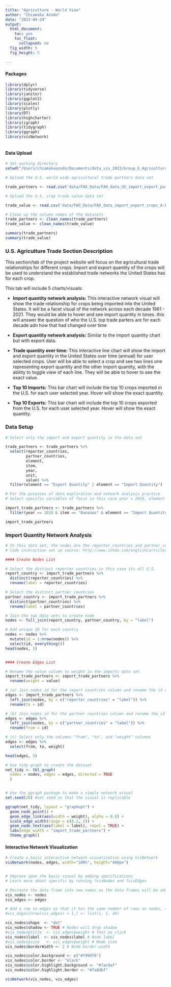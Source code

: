 ```yaml
---
title: "Agriculture - World View"
author: "Chiamaka Azodo"
date: "2023-04-24"
output:
  html_document:
    toc: yes
    toc_float:
      collapsed: no
  fig_width: 5
  fig_height: 5
  
---
```


#### Packages
```r

library(dplyr)
library(tidyverse)
library(janitor)
library(ggplot2)
library(scales)
library(plotly)
library(DT)
library(highcharter)
library(igraph)
library(tidygraph)
library(ggraph)
library(visNetwork)



```

#### Data Upload
```r

# Set working directory
setwd("/Users/chiamakaazodo/Documents/data_vis_2023/Group_E_Agriculture")

# Upload the U.S. world wide agricultural trade partners data set

trade_partners <- read.csv('data/FAO_Data/FAO_data_US_import_export_partners_2001-2021_crops_A-D.csv')

# Upload the U.S. crop trade value data set

trade_value <- read.csv('data/FAO_Data/FAO_data_import_export_crops_A-D_valueovertime_2001-2021.csv')

# Clean up the column names of the datasets
trade_partners <- clean_names(trade_partners)
trade_value <- clean_names(trade_value)

summary(trade_partners)
summary(trade_value)

```


### U.S. Agriculture Trade Section Description

This section/tab of the project website will focus on the agricultural trade relationships for different crops. Import and export quantity of the crops will be used to understand the established trade networks the United States has for each crop. 

This tab will include 5 charts/visuals:

* **Import quantity network analysis:** This interactive network visual will show the trade relationship for crops being imported into the United States. It will be a facet visual of the network across each decade 1961 - 2021. They would be able to hover and see import quantity in tones. this will answer the question of who the U.S. top trade parters are for each decade adn how that had changed over time

* **Export quantity network analysis:** Similar to the import quantity chart but with export data.  

* **Trade quantity over time:** This interactive line chart will show the import and export quantity in the United States over time (annual) for user selected crops. User will be able to select a crop and see two lines one representing export quantity and the other import quantity, with the ability to toggle view of each line. They will be able to hover to see the exact value.

* **Top 10 Imports:** This bar chart will include the top 10 crops imported in the U.S. for each user selected year. Hover will show the exact quantity.

* **Top 10 Exports:** This bar chart will include the top 10 crops exported from the U.S. for each user selected year. Hover will show the exact quantity.

### Data Setup 

```r

# Select only the import and export quantity in the data set

trade_partners <- trade_partners %>% 
  select(reporter_countries,
         partner_countries,
         element,
         item,
         year,
         unit,
         value) %>% 
  filter(element == "Export Quantity" | element == "Import Quantity")

# For the purposes of data exploration and network analysis practice
# Select specific variables of focus in this case year = 2018, element = import quantity, and item = banana

import_trade_partners <- trade_partners %>% 
  filter(year == 2018 & item == "Bananas" & element == "Import Quantity")

import_trade_partners
```

### Import Quantity Network Analysis

```r

# In this data set, the nodes are the reporter_countries and partner_countries columns and value column is the edge weight 
# Code instruction set up source: http://www.sthda.com/english/articles/33-social-network-analysis/135-network-visualization-essentials-in-r/

#### Create Nodes List

# Select the distinct reporter countries in this case its all U.S.
report_country <- import_trade_partners %>%
  distinct(reporter_countries) %>%
  rename(label = reporter_countries)

# Select the distinct partner countries
partner_country <- import_trade_partners %>%
  distinct(partner_countries) %>%
  rename(label = partner_countries)

# Join the two data sets to create node
nodes <- full_join(report_country, partner_country, by = "label") 

# Add unique ID for each country
nodes <- nodes %>%
  mutate(id = 1:nrow(nodes)) %>%
  select(id, everything())
head(nodes, 5)


#### Create Edges List

# Rename the value column to weight in the imports data set
import_trade_partners <- import_trade_partners %>%
  rename(weight = value)

# (a) Join nodes id for the report countries column and rename the id column to "to"
edges <- import_trade_partners %>% 
  left_join(nodes, by = c("reporter_countries" = "label")) %>% 
  rename(to = id)

# (b) Join nodes id for the partner countries column and rename the id column to "from"
edges <- edges %>% 
  left_join(nodes, by = c("partner_countries" = "label")) %>% 
  rename(from = id)

# (c) Select only the columns "from", "to", and "weight" columns
edges <- edges %>%
  select(from, to, weight)

head(edges, 5)


```

```r
# Use tidy graph to create the dataset
net_tidy <- tbl_graph(
  nodes = nodes, edges = edges, directed = TRUE
  )


# Use the ggraph package to make a simple network visual
set.seed(20) #set seed so that the visual is replicable

ggraph(net_tidy, layout = "graphopt") + 
  geom_node_point() +
  geom_edge_link(aes(width = weight), alpha = 0.8) + 
  scale_edge_width(range = c(0.2, 2)) +
  geom_node_text(aes(label = label), repel = TRUE) +
  labs(edge_width = "import_trade_partners") +
  theme_graph()

```

#### Interactive Network Visualization

```r

# Create a basic interactive network visualization using VisNetwork
visNetwork(nodes, edges, width="100%", height="400px")


# Improve upon the basic visual by adding specifications 
# Learn more about specific by running ?visNodes and ?visEdges

# Recreate the data frame into new names as the data frames will be adapted
vis_nodes <- nodes
vis_edges <- edges

# Add a row to edges so that it has the same number of rows as nodes, this will be helpful later for labeling 
#vis_edges[nrow(vis_edges) + 1,] <- list(1, 1, 20)

vis_nodes$shape  <- "dot"  
vis_nodes$shadow <- TRUE # Nodes will drop shadow
#vis_nodes$title  <- vis_edges$weight # Text on click
vis_nodes$label  <- vis_nodes$label # Node label
#vis_nodes$size   <- vis_edges$weight # Node size
vis_nodes$borderWidth <- 2 # Node border width

vis_nodes$color.background <- c("#f99976")
vis_nodes$color.border <- "black"
vis_nodes$color.highlight.background <- "#7ac9af"
vis_nodes$color.highlight.border <- "#7a8dbf"

visNetwork(vis_nodes, vis_edges)

```
















